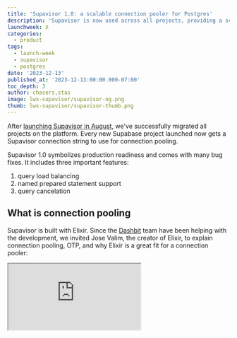 ```yaml
---
title: 'Supavisor 1.0: a scalable connection pooler for Postgres'
description: 'Supavisor is now used across all projects, providing a scalable and cloud-native Postgres connection pooler that can handle millions of connections'
launchweek: X
categories:
  - product
tags:
  - launch-week
  - supavisor
  - postgres
date: '2023-12-13'
published_at: '2023-12-13:00:00.000-07:00'
toc_depth: 3
author: chasers,stas
image: lwx-supavisor/supavisor-og.png
thumb: lwx-supavisor/supavisor-thumb.png
---
```


After [launching Supavisor in August](https://supabase.com/blog/supavisor-1-million), we've successfully migrated all projects on the platform. Every new Supabase project launched now gets a Supavisor connection string to use for connection pooling.

Supavisor 1.0 symbolizes production readiness and comes with many bug fixes. It includes three important features:

1. query load balancing
2. named prepared statement support
3. query cancelation

## What is connection pooling

Supavisor is built with Elixir. Since the [Dashbit](https://dashbit.co/) team have been helping with the development, we invited Jose Valim, the creator of Elixir, to explain connection pooling, OTP, and why Elixir is a great fit for a connection pooler:

<div className="video-container">
  <iframe
    className="w-full"
    src="https://www.youtube-nocookie.com/embed/ogYNmJOFEpk"
    title="YouTube video player"
    allow="accelerometer; autoplay; clipboard-write; encrypted-media; gyroscope; picture-in-picture; web-share"
    allowfullscreen
  />
</div>

## Parsing SQL

To implement these features, we now parse all SQL statements from connected clients.

Supavisor, developed in Elixir, supports high concurrency and rapid IO. Despite Elixir's slower parsing, it provides excellent interop with Rust, via [Rustler](https://github.com/rusterlium/rustler). For efficient SQL parsing, we use [`pg_query.rs`](https://github.com/pganalyze/pg_query.rs).

## Load Balancing

When set up with a Postgres cluster, Supavisor now balances read requests between the primary server and its replicas. It randomly distributes these read requests across the entire Postgres cluster.

Supavisor targets write operations to the primary automatically by bouncing off read-only replicas until it hits the primary with a successful write. The trade-off here is that writes may take a few milliseconds longer to complete in favor of zero additional client-side complexity. This write strategy also makes transparent primary failovers painless because detecting the primary for writes is automatic.

### Read-after-writes

With automatic primary detection, it's easy to guarantee read-after-writes from the same client by wrapping the read and write in a transaction.

Future work is planned to allow custom server targeting with SQL statements such as `SET SERVER 'primary'` to let clients guarantee read-after-writes outside of transactions or across clients.

## Named Prepared Statements

Many clients use named [prepared statements](https://www.postgresql.org/docs/current/sql-prepare.html) when generating parameterized SQL. During statement preparation Postgres parses, plans, and optimizes queries.

If a client can create named prepared statements, then such a client can re-use these query plans and simply submit parameters for them.

The problem with named prepared statements and pooling in the transaction mode is that statements are not shared across Postgres backends (connections). Each client connection must issue prepared statements for each query they will run.

Supavisor now supports named prepared statements. Supavisor parses each query and identifies `PREPARE` statements. When a `PREPARE` statement is received on one connection, it is broadcast across all connections. This approach allows every client to access named prepared statements that have been issued by other connections. This adds a slight increase in memory overhead when duplicating query plans for each Postgres connection but should come with significant throughput gains.

<Img
  src={{
    dark: '/images/blog/lwx-supavisor/prepared-statements-dark.png',
    light: '/images/blog/lwx-supavisor/prepared-statements-light.png',
  }}
  alt="Diagram explaining how named prepared statements work in Supavisor"
/>

## Query Cancelation

With 1.0 we get query official cancelation as well. If you're in `psql` typing `Ctrl+C` will actually cancel your query now.

Especially useful if you accidentally run a heavy query!

## Platform Updates

For the Supavisor rollout, we maintained consistent pooling settings between PgBouncer and Supavisor.

Now, we're raising the client connection limit for smaller projects in Supavisor. Here are the updated default configurations:

| Database Size | default_pool_size | max_connections | default_max_clients   |
| ------------- | ----------------- | --------------- | --------------------- |
| micro         | 15                | 60              | 200                   |
| small         | 15                | 90              | 1000 (previously 200) |
| medium        | 15                | 120             | 1000 (previously 200) |
| large         | 15                | 160             | 1000 (previously 300) |
| xl            | 20                | 240             | 1000 (previously 700) |
| 2xl           | 25                | 380             | 1500                  |
| 4xl           | 32                | 480             | 3000                  |
| 8xl           | 64                | 490             | 6000                  |
| 12xl          | 96                | 500             | 9000                  |
| 16xl          | 128               | 500             | 12000                 |

In this table:

- `default_pool_size`: the number of connections from Supavisor to your database (configurable)
- `max_connections`: the max number of direct connections Postgres is configured to allow (configurable)
- `default_max_clients` : the maximum number of clients allowed to connect to Supavisor (upgrade to increase)

### IPv4 Deprecation

Effective February 1, 2024 [AWS is charging for all allocated IPV4 addresses](https://aws.amazon.com/blogs/aws/new-aws-public-ipv4-address-charge-public-ip-insights/). Rather than passing that fee onto our customers Supavisor can mediate connections from IPv4 to IPv6.

If you're using the PgBouncer connection string and haven't migrated to the new Supavisor connection string make sure to do this before January 15th, 2024.

## Getting started

If you're using the Supabase platform, you can already access the pooler URL in your [database settings](https://supabase.com/dashboard/project/_/settings/database).

If you're looking to self-host Supavisor, check out [GitHub repository](https://github.com/supabase/supavisor) and [documentation](https://supabase.github.io/supavisor/).

You can expect Supavisor 1.0 to hit the platform next week along with the new pooling configuration changes. If you've set a custom pooler configuration, or we've set one for you, your settings won't change.

